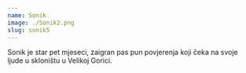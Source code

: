 ```yaml
---
name: Sonik
image: ./Sonik2.png
slug: sonik5
---
```

Sonik je star pet mjeseci, zaigran pas pun povjerenja koji čeka na svoje ljude u skloništu u Velikoj Gorici.
